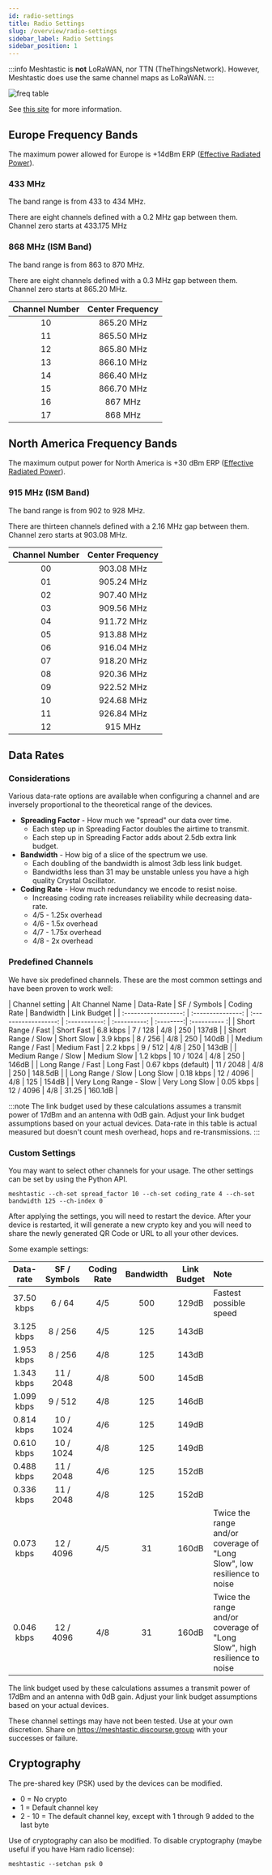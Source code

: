 ```yaml
---
id: radio-settings
title: Radio Settings
slug: /overview/radio-settings
sidebar_label: Radio Settings
sidebar_position: 1
---
```


:::info
Meshtastic is **not** LoRaWAN, nor TTN (TheThingsNetwork). However, Meshtastic does use the same channel maps as LoRaWAN.
:::

![freq table](/img/LoRa-Frequency-Bands.jpg)

See [this site](https://www.rfwireless-world.com/Tutorials/LoRa-channels-list.html) for more information.

## Europe Frequency Bands

The maximum power allowed for Europe is +14dBm ERP ([Effective Radiated Power](https://en.wikipedia.org/wiki/Effective_radiated_power)).

### 433 MHz

The band range is from 433 to 434 MHz.

There are eight channels defined with a 0.2 MHz gap between them. Channel zero starts at 433.175 MHz

### 868 MHz (ISM Band)

The band range is from 863 to 870 MHz.

There are eight channels defined with a 0.3 MHz gap between them. Channel zero starts at 865.20 MHz.

|Channel Number| Center Frequency|
|:---:|:---:|
| 10 |865.20 MHz|
| 11 |865.50 MHz|
| 12 |865.80 MHz|
| 13 |866.10 MHz|
| 14 |866.40 MHz|
| 15 |866.70 MHz|
| 16 |867 MHz|
| 17 |868 MHz|

## North America Frequency Bands

The maximum output power for North America is +30 dBm ERP ([Effective Radiated Power](https://en.wikipedia.org/wiki/Effective_radiated_power)).

### 915 MHz (ISM Band)

The band range is from 902 to 928 MHz.

There are thirteen channels defined with a 2.16 MHz gap between them. Channel zero starts at 903.08 MHz.

|Channel Number| Center Frequency|
|:---:|:---:|
| 00 |903.08 MHz|
| 01 |905.24 MHz|
| 02 |907.40 MHz|
| 03 |909.56 MHz|
| 04 |911.72 MHz|
| 05 |913.88 MHz|
| 06 |916.04 MHz|
| 07 |918.20 MHz|
| 08 |920.36 MHz|
| 09 |922.52 MHz|
| 10 |924.68 MHz|
| 11 |926.84 MHz|
| 12 |915 MHz|

## Data Rates

### Considerations

Various data-rate options are available when configuring a channel and are inversely proportional to the theoretical range of the devices. 

- **Spreading Factor** - How much we "spread" our data over time.
  - Each step up in Spreading Factor doubles the airtime to transmit.
  - Each step up in Spreading Factor adds about 2.5db extra link budget.
- **Bandwidth** - How big of a slice of the spectrum we use.
  - Each doubling of the bandwidth is almost 3db less link budget.
  - Bandwidths less than 31 may be unstable unless you have a high quality Crystal Oscillator.
- **Coding Rate** - How much redundancy we encode to resist noise.
  - Increasing coding rate increases reliability while decreasing data-rate.
  - 4/5 - 1.25x overhead
  - 4/6 - 1.5x overhead
  - 4/7 - 1.75x overhead
  - 4/8 - 2x overhead

### Predefined Channels

We have six predefined channels. These are the most common settings and have been proven to work well:

| Channel setting     | Alt Channel Name | Data-Rate           | SF / Symbols | Coding Rate | Bandwidth | Link Budget |
| :------------------: | :---------------: | :------------------: | :-----------: | :----------: | :--------:| :---------- :|
| Short Range / Fast  | Short Fast       | 6.8 kbps            | 7 / 128      | 4/8         | 250       | 137dB       |
| Short Range / Slow  | Short Slow       | 3.9 kbps            | 8 / 256      | 4/8         | 250       | 140dB       |
| Medium Range / Fast | Medium Fast      | 2.2 kbps            | 9 / 512      | 4/8         | 250       | 143dB       |
| Medium Range / Slow | Medium Slow      | 1.2 kbps            | 10 / 1024    | 4/8         | 250       | 146dB       |
| Long Range / Fast   | Long Fast        | 0.67 kbps (default) | 11 / 2048    | 4/8         | 250       | 148.5dB     |
| Long Range / Slow   | Long Slow        | 0.18 kbps           | 12 / 4096    | 4/8         | 125       | 154dB       |
| Very Long Range - Slow   | Very Long Slow       | 0.05 kbps  | 12 / 4096    | 4/8         | 31.25     | 160.1dB    |


:::note
The link budget used by these calculations assumes a transmit power of 17dBm and an antenna with 0dB gain. Adjust your link budget assumptions based on your actual devices. Data-rate in this table is actual measured but doesn't count mesh overhead, hops and re-transmissions.
:::

### Custom Settings

You may want to select other channels for your usage. The other settings can be set by using the Python API.

```shell
meshtastic --ch-set spread_factor 10 --ch-set coding_rate 4 --ch-set bandwidth 125 --ch-index 0
```

After applying the settings, you will need to restart the device. After your device is restarted, it will generate a new crypto key and you will need to share the newly generated QR Code or URL to all your other devices.

Some example settings:

| Data-rate  | SF / Symbols | Coding Rate | Bandwidth | Link Budget | Note                                                                     |
| :---------:| :-----------:| :----------:| :--------:| :----------:| :----------------------------------------------------------------------- |
| 37.50 kbps | 6 / 64       | 4/5         | 500       | 129dB       | Fastest possible speed                                                   |
| 3.125 kbps | 8 / 256      | 4/5         | 125       | 143dB       |                                                                          |
| 1.953 kbps | 8 / 256      | 4/8         | 125       | 143dB       |                                                                          |
| 1.343 kbps | 11 / 2048    | 4/8         | 500       | 145dB       |                                                                          |
| 1.099 kbps | 9 / 512      | 4/8         | 125       | 146dB       |                                                                          |
| 0.814 kbps | 10 / 1024    | 4/6         | 125       | 149dB       |                                                                          |
| 0.610 kbps | 10 / 1024    | 4/8         | 125       | 149dB       |                                                                          |
| 0.488 kbps | 11 / 2048    | 4/6         | 125       | 152dB       |                                                                          |
| 0.336 kbps | 11 / 2048    | 4/8         | 125       | 152dB       |                                                                          |
| 0.073 kbps | 12 / 4096    | 4/5         | 31        | 160dB       | Twice the range and/or coverage of "Long Slow", low resilience to noise  |
| 0.046 kbps | 12 / 4096    | 4/8         | 31        | 160dB       | Twice the range and/or coverage of "Long Slow", high resilience to noise |

The link budget used by these calculations assumes a transmit power of 17dBm and an antenna with 0dB gain. Adjust your link budget assumptions based on your actual devices.

These channel settings may have not been tested. Use at your own discretion. Share on <https://meshtastic.discourse.group> with your successes or failure.

## Cryptography

The pre-shared key (PSK) used by the devices can be modified.

- 0 = No crypto
- 1 = Default channel key
- 2 - 10 = The default channel key, except with 1 through 9 added to the last byte

Use of cryptography can also be modified. To disable cryptography (maybe useful if you have Ham radio license):

```shell
meshtastic --setchan psk 0
```
